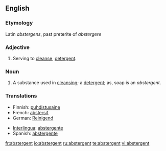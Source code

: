 ==English==

===Etymology===
Latin ''abstergens'', past preterite of ''abstergere''

===Adjective===
{{en-adj}}

# Serving to [[cleanse]], [[detergent]].

===Noun===
{{en-noun}}

# A substance used in [[cleansing]]; a [[detergent]]; as, soap is an ''abstergent''.

===Translations===
{{trans-top|a substance used in cleansing}}
*Finnish: [[puhdistusaine]]
*French: [[abstersif]]
*German: [[Reinigend]]
{{trans-mid}}
*[[Interlingua]]: [[abstergente]]
*Spanish: [[abstergente]]
{{trans-bottom}}

[[fr:abstergent]]
[[io:abstergent]]
[[ru:abstergent]]
[[te:abstergent]]
[[vi:abstergent]]